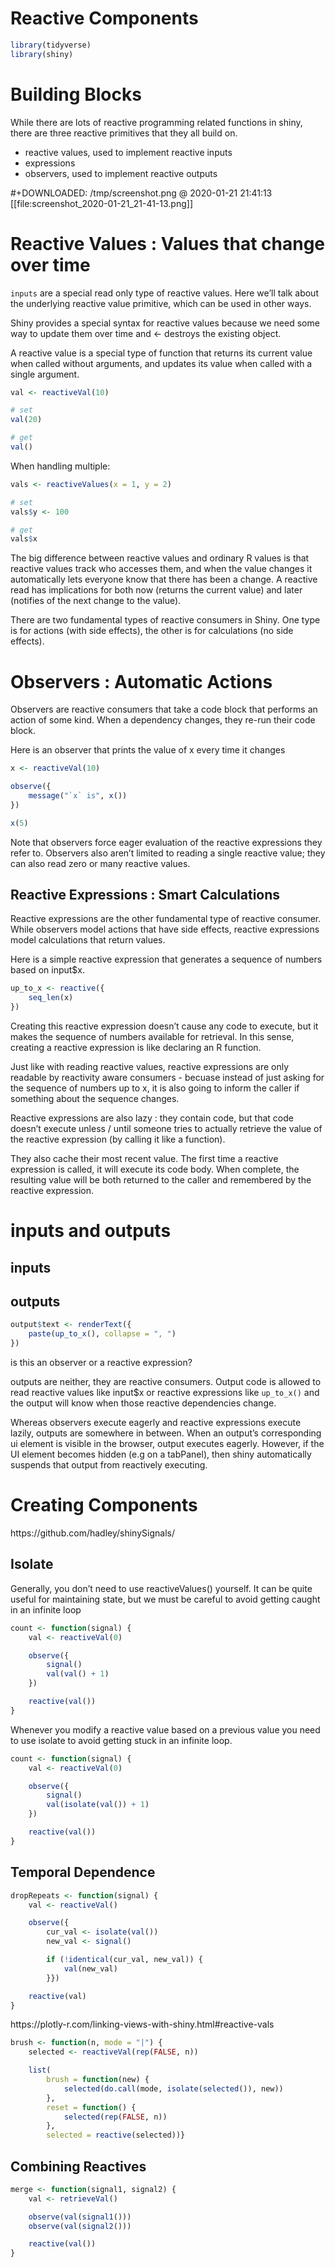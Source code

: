 # Reactive Components

```r
library(tidyverse)
library(shiny)
```

# Building Blocks 

While there are lots of reactive programming related functions in shiny, there are three reactive primitives that they all build on.

- reactive values, used to implement reactive inputs 
- expressions 
- observers, used to implement reactive outputs 


#+DOWNLOADED: /tmp/screenshot.png @ 2020-01-21 21:41:13
[[file:screenshot_2020-01-21_21-41-13.png]]

# Reactive Values : Values that change over time 

`inputs` are a special read only type of reactive values. Here we'll talk about the underlying reactive value primitive, which can be used in other ways. 

Shiny provides a special syntax for reactive values because we need some way to update them over time and <- destroys the existing object. 

A reactive value is a special type of function that returns its current value when called without arguments, and updates its value when called with a single argument. 

```r
val <- reactiveVal(10)

# set
val(20)

# get
val()
```

When handling multiple:

```r
vals <- reactiveValues(x = 1, y = 2)

# set
vals$y <- 100

# get
vals$x
```

The big difference between reactive values and ordinary R values is that reactive values track who accesses them, and when the value changes it automatically lets everyone know that there has been a change. A reactive read has implications for both now (returns the current value) and later (notifies of the next change to the value). 

There are two fundamental types of reactive consumers in Shiny. One type is for actions (with side effects), the other is for calculations (no side effects).

# Observers : Automatic Actions 

Observers are reactive consumers that take a code block that performs an action of some kind. When a dependency changes, they re-run their code block. 

Here is an observer that prints the value of x every time it changes 

```r
x <- reactiveVal(10)

observe({
    message("`x` is", x())
})

x(5)
```

Note that observers force eager evaluation of the reactive expressions they refer to. Observers also aren't limited to reading a single reactive value; they can also read zero or many reactive values. 

## Reactive Expressions : Smart Calculations 

Reactive expressions are the other fundamental type of reactive consumer. While observers model actions that have side effects, reactive expressions model calculations that return values. 

Here is a simple reactive expression that generates a sequence of numbers based on input$x. 

```r
up_to_x <- reactive({
    seq_len(x)
})
```

Creating this reactive expression doesn't cause any code to execute, but it makes the sequence of numbers available for retrieval. In this sense, creating a reactive expression is like declaring an R function. 

Just like with reading reactive values, reactive expressions are only readable by reactivity aware consumers - becuase instead of just asking for the sequence of numbers up to x, it is also going to inform the caller if something about the sequence changes. 

Reactive expressions are also lazy : they contain code, but that code doesn't execute unless / until someone tries to actually retrieve the value of the reactive expression (by calling it like a function). 

They also cache their most recent value. The first time a reactive expression is called, it will execute its code body. When complete, the resulting value will be both returned to the caller and remembered by the reactive expression. 

# inputs and outputs

## inputs

## outputs 

```r
output$text <- renderText({
    paste(up_to_x(), collapse = ", ")
})
```

is this an observer or a reactive expression?

outputs are neither, they are reactive consumers. Output code is allowed to read reactive values like input$x or reactive expressions like `up_to_x()` and the output will know when those reactive dependencies change. 

Whereas observers execute eagerly and reactive expressions execute lazily, outputs are somewhere in between. When an output's corresponding ui element is visible in the browser, output executes eagerly. However, if the UI element becomes hidden (e.g on a tabPanel), then shiny automatically suspends that output from reactively executing. 

# Creating Components 

https://github.com/hadley/shinySignals/

## Isolate

Generally, you don't need to use reactiveValues() yourself. It can be quite useful for maintaining state, but we must be careful to avoid getting caught in an infinite loop

```r
count <- function(signal) {
    val <- reactiveVal(0)

    observe({
        signal()
        val(val() + 1)
    })

    reactive(val())
}
```

Whenever you modify a reactive value based on a previous value you need to use isolate to avoid getting stuck in an infinite loop. 

```r
count <- function(signal) {
    val <- reactiveVal(0)

    observe({
        signal()
        val(isolate(val()) + 1)
    })

    reactive(val())
}
```

## Temporal Dependence

```r
dropRepeats <- function(signal) {
    val <- reactiveVal()

    observe({
        cur_val <- isolate(val())
        new_val <- signal()

        if (!identical(cur_val, new_val)) {
            val(new_val)
        }})

    reactive(val)
}
```

https://plotly-r.com/linking-views-with-shiny.html#reactive-vals

```r
brush <- function(n, mode = "|") {
    selected <- reactiveVal(rep(FALSE, n))

    list(
        brush = function(new) {
            selected(do.call(mode, isolate(selected()), new))
        },
        reset = function() {
            selected(rep(FALSE, n))
        },
        selected = reactive(selected))}
```

## Combining Reactives

```r
merge <- function(signal1, signal2) {
    val <- retrieveVal()

    observe(val(signal1()))
    observe(val(signal2()))

    reactive(val())
}
```


